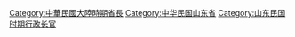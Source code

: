 [[Category:中華民國大陸時期省長|Category:中華民國大陸時期省長]]
[[Category:中华民国山东省|Category:中华民国山东省]]
[[Category:山东民国时期行政长官|Category:山东民国时期行政长官]]